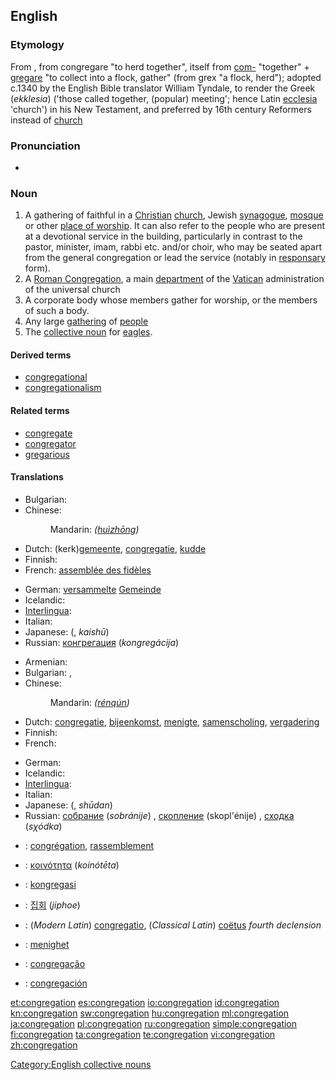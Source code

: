 ==English==

===Etymology===
From {{etyl|la}} {{term|congregatio|congregātiō|lang=la}}, from congregare "to herd together", itself from [[com-]] "together" + [[gregare]] "to collect into a flock, gather" (from grex "a flock, herd"); adopted c.1340 by the English Bible translator William Tyndale, to render the Greek (''ekklesia'') ('those called together, (popular) meeting'; hence Latin [[ecclesia]] 'church') in his New Testament, and preferred by 16th century Reformers instead of [[church]]

===Pronunciation===
* {{rhymes|eɪʃən}}

===Noun===
{{en-noun}}

# A gathering of faithful in a [[Christian]] [[church]], Jewish [[synagogue]], [[mosque]] or other [[place of worship]].  It can also refer to the people who are present at a devotional service in the building, particularly in contrast to the pastor, minister, imam, rabbi etc. and/or choir, who may be seated apart from the general congregation or lead the service (notably in [[responsary]] form).
# A [[Roman Congregation]], a main [[department]] of the [[Vatican]] administration of the universal church
# A corporate body whose members gather for worship, or the members of such a body.
# Any large [[gathering]] of [[people]]
# The [[collective noun]] for [[eagle|eagles]].

====Derived terms====
* [[congregational]]
* [[congregationalism]]

====Related terms====
* [[congregate]]
* [[congregator]]
* [[gregarious]]

====Translations====
{{trans-top|A religious gathering of people in a place of worship; its ordinary audience}}
* Bulgarian: {{t|bg|паство|n}}
* Chinese:
*: Mandarin: {{zh-ts|會眾|会众}} ''([[huì]][[zhōng]])''
* Dutch: (kerk)[[gemeente]], [[congregatie]], [[kudde]]
* Finnish: {{t+|fi|seurakunta}}
* French: [[assemblée des fidèles]] {{f}}
{{trans-mid}}
* German: [[versammelt]]e [[Gemeinde]] {{f}}
* Icelandic: {{t-|is|söfnuður|m}}
* [[Interlingua]]: {{t-|ia|congregation|xs=Interlingua}}
* Italian: {{t-|it|assemblea}}
* Japanese: {{Jpan|[[会衆]]}} ({{Jpan|[[かいしゅう]]}}, ''kaishū'')
* Russian: [[конгрегация]] (''kongregácija'') {{f}}
{{trans-bottom}}

{{trans-top|A large gathering of people}}
* Armenian: {{t-|hy|հավաքույթ|tr=havak’uyt’}}
* Bulgarian: {{t+|bg|сбор|m}},  {{t|bg|струпване}}
* Chinese:
*: Mandarin: {{zh-ts|人群|人群}} ''([[rén]][[qún]])''
* Dutch: [[congregatie]], [[bijeenkomst]], [[menigte]], [[samenscholing]], [[vergadering]]
* Finnish: {{t-|fi|väkijoukko}}
* French: {{t+|fr|assemblée|f}}
{{trans-mid}}
* German: {{t+|de|Versammlung|f}}
* Icelandic: {{t|is|mannsöfnuður|m}}
* [[Interlingua]]: {{t-|ia|congregation|xs=Interlingua}}
* Italian: {{t+|it|congregazione}}
* Japanese: {{Jpan|[[集団]]}} ({{Jpan|[[しゅうだん]]}}, ''shūdan'')
* Russian: [[собрание]] (''sobránije'') {{n}}, [[скопление]] (skopl'énije) {{n}}, [[сходка]] (''sχódka'') {{f}}
{{trans-bottom}}

{{trans-see|Roman Congreation}}

{{checktrans-top}}
* {{ttbc|French}}: [[congrégation]], [[rassemblement]]
* {{ttbc|Greek}}: [[κοινότητα]] (''koinótēta'')
* {{ttbc|Indonesian}}: [[kongregasi]]
* {{ttbc|Korean}}: [[집회]] (''jiphoe'')
{{checktrans-mid}}
* {{ttbc|Latin}}: (''Modern Latin'') [[congregatio]], (''Classical Latin'') [[coëtus]] ''fourth declension''
* {{ttbc|Norwegian}}: [[menighet]]
* {{ttbc|Portuguese}}: [[congregação]]
* {{ttbc|Spanish}}: [[congregación]]
{{checktrans-bottom}}

[[Category:English collective nouns]]

[[et:congregation]]
[[es:congregation]]
[[io:congregation]]
[[id:congregation]]
[[kn:congregation]]
[[sw:congregation]]
[[hu:congregation]]
[[ml:congregation]]
[[ja:congregation]]
[[pl:congregation]]
[[ru:congregation]]
[[simple:congregation]]
[[fi:congregation]]
[[ta:congregation]]
[[te:congregation]]
[[vi:congregation]]
[[zh:congregation]]